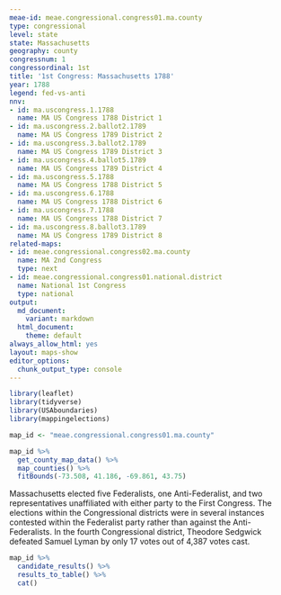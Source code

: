 ```yaml
---
meae-id: meae.congressional.congress01.ma.county
type: congressional
level: state
state: Massachusetts
geography: county
congressnum: 1
congressordinal: 1st
title: '1st Congress: Massachusetts 1788'
year: 1788
legend: fed-vs-anti
nnv:
- id: ma.uscongress.1.1788
  name: MA US Congress 1788 District 1
- id: ma.uscongress.2.ballot2.1789
  name: MA US Congress 1789 District 2
- id: ma.uscongress.3.ballot2.1789
  name: MA US Congress 1789 District 3
- id: ma.uscongress.4.ballot5.1789
  name: MA US Congress 1789 District 4
- id: ma.uscongress.5.1788
  name: MA US Congress 1788 District 5
- id: ma.uscongress.6.1788
  name: MA US Congress 1788 District 6
- id: ma.uscongress.7.1788
  name: MA US Congress 1788 District 7
- id: ma.uscongress.8.ballot3.1789
  name: MA US Congress 1789 District 8
related-maps:
- id: meae.congressional.congress02.ma.county
  name: MA 2nd Congress
  type: next
- id: meae.congressional.congress01.national.district
  name: National 1st Congress
  type: national
output:
  md_document:
    variant: markdown
  html_document:
    theme: default
always_allow_html: yes
layout: maps-show
editor_options: 
  chunk_output_type: console
---
```


```r
library(leaflet)
library(tidyverse)
library(USAboundaries)
library(mappingelections)

map_id <- "meae.congressional.congress01.ma.county"
```

<div class="map">

```r
map_id %>%
  get_county_map_data() %>% 
  map_counties() %>% 
  fitBounds(-73.508, 41.186, -69.861, 43.75)
```

</div>

Massachusetts elected five Federalists, one Anti-Federalist, and two representatives unaffiliated with either party to the First Congress. The elections within the Congressional districts were in several instances contested within the Federalist party rather than against the Anti-Federalists. In the fourth Congressional district, Theodore Sedgwick defeated Samuel Lyman by only 17 votes out of 4,387 votes cast.

<div class="results-table">

```r
map_id %>%
  candidate_results() %>%
  results_to_table() %>%
  cat()
```

</div>
